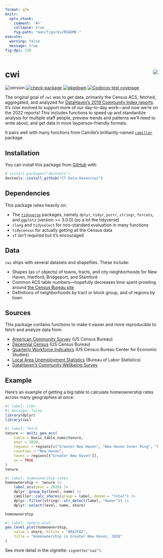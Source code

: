 ```yaml
---
format: gfm
knitr:
  opts_chunk:
    comment: '#>'
    collapse: true
    fig-path: "man/figures/README-"
execute:
  warning: false
  message: true
fig-dpi: 150
---
```


<!-- README.md is generated from README.Rmd. Please edit that file -->

# cwi <img src="man/figures/logo.png" align="right" />

<!-- badges: start -->
![version](https://img.shields.io/github/r-package/v/ct-data-haven/cwi?style=flat-square&color=%230099FF)
[![check-package](https://img.shields.io/github/actions/workflow/status/ct-data-haven/cwi/check-package.yaml?label=check-package&style=flat-square)](https://github.com/CT-Data-Haven/cwi/actions/workflows/check-package.yaml)
[![pkgdown](https://img.shields.io/github/actions/workflow/status/ct-data-haven/cwi/pkgdown.yaml?label=pkgdown&style=flat-square)](https://github.com/CT-Data-Haven/cwi/actions/workflows/pkgdown.yaml)
[![Codecov test coverage](https://img.shields.io/codecov/c/github/ct-data-haven/cwi?style=flat-square)
](https://app.codecov.io/gh/CT-Data-Haven/cwi?branch=main)
<!-- badges: end -->


The original goal of `cwi` was to get data, primarily the Census ACS, fetched, aggregated, and analyzed for [DataHaven's 2019 Community Index reports](http://ctdatahaven.org/reports/greater-new-haven-community-index). It's now evolved to support more of our day-to-day work—and now we're on the 2022 reports! This includes functions to speed up and standardize analysis for multiple staff people, preview trends and patterns we'll need to write about, and get data in more layperson-friendly formats.

It pairs well with many functions from Camille's brilliantly-named [`camiller`](https://github.com/camille-s/camiller) package.

## Installation

You can install this package from [GitHub](https://github.com/CT-Data-Haven/cwi) with:

``` r
# install.packages("devtools")
devtools::install_github("CT-Data-Haven/cwi")
```

## Dependencies

This package relies heavily on:

* The [`tidyverse`](http://tidyverse.org/) packages, namely `dplyr`, `tidyr`, `purrr`, `stringr`, `forcats`, and `ggplot2` (version >= 3.0.0) (so a lot the tidyverse)
* `rlang` and `tidyselect` for non-standard evaluation in many functions
* `tidycensus` for actually getting all the Census data
* `sf` isn't required but it's encouraged

## Data

`cwi` ships with several datasets and shapefiles. These include:

* Shapes (as `sf` objects) of towns, tracts, and city neighborhoods for New Haven, Hartford, Bridgeport, and Stamford
* Common ACS table numbers—hopefully decreases time spent prowling around [the Census Bureau site](https://data.census.gov)
* Definitions of neighborhoods by tract or block group, and of regions by town

## Sources

This package contains functions to make it easier and more reproducible to fetch and analyze data from:

* [American Community Survey](https://www.census.gov/programs-surveys/acs/) (US Census Bureau)
* [Decennial Census](https://www.census.gov/programs-surveys/decennial-census.html) (US Census Bureau)
* [Quarterly Workforce Indicators](https://lehd.ces.census.gov/) (US Census Bureau Center for Economic Studies)
* [Local Area Unemployment Statistics](https://www.bls.gov/lau/) (Bureau of Labor Statistics)
* [DataHaven's Community Wellbeing Survey](https://ctdatahaven.org/reports/datahaven-community-wellbeing-survey)


## Example

Here's an example of getting a big table to calculate homeownership rates across many geographies at once:

```r
#| label: libs
#| message: false 
library(dplyr)
library(cwi)
```

```r
#| label: fetch
tenure <- multi_geo_acs(
    table = basic_table_nums$tenure,
    year = 2020,
    regions = regions[c("Greater New Haven", "New Haven Inner Ring", "New Haven Outer Ring")],
    counties = "New Haven",
    towns = regions[["Greater New Haven"]],
    us = TRUE
)
tenure
```


```r
#| label: homeownership-rates
homeownership <- tenure |>
    label_acs(year = 2020) |>
    dplyr::group_by(level, name) |>
    camiller::calc_shares(group = label, denom = "Total") |>
    dplyr::filter(stringr::str_detect(label, "Owner")) |>
    dplyr::select(level, name, share)

homeownership
```

```r
#| label: tenure-plot
geo_level_plot(homeownership,
    value = share, hilite = "#EA7FA2",
    title = "Homeownership in Greater New Haven, 2020"
)
```

See more detail in the vignette: `vignette("cwi")`.
